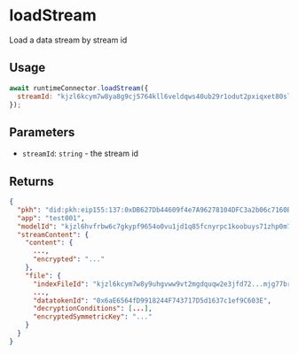 # loadStream

Load a data stream by stream id

## Usage
```javascript
await runtimeConnector.loadStream({
  streamId: "kjzl6kcym7w8ya8g9cj5764kll6veldqws40ub29r1odut2pxiqxet80sl9p6th",
});
```

## Parameters
- `streamId`: `string` - the stream id

## Returns
```json
{
  "pkh": "did:pkh:eip155:137:0xDB627Db44609f4e7A96278104DFC3a2b06c7160B",
  "app": "test001",
  "modelId": "kjzl6hvfrbw6c7gkypf9654o0vu1jd1q85fcnyrpc1koobuys71zhp0m7kbmrvs",
  "streamContent": {
    "content": {
      ..., 
      "encrypted": "..."
    },
    "file": {
      "indexFileId": "kjzl6kcym7w8y9uhgvww9vt2mgdquqw2e3jfd72...mjg77brphd",
      ...,
      "datatokenId": "0x6aE6564fD9918244F743717D5d1637c1ef9C603E",
      "decryptionConditions": [...],
      "encryptedSymmetricKey": "..."
    }
  }
}
```